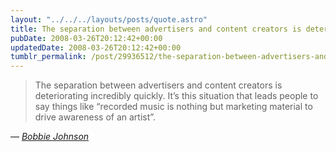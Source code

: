 ```yaml
---
layout: "../../../layouts/posts/quote.astro"
title: The separation between advertisers and content creators is deteriorating incredibly quickly
pubDate: 2008-03-26T20:12:42+00:00
updatedDate: 2008-03-26T20:12:42+00:00
tumblr_permalink: /post/29936512/the-separation-between-advertisers-and-content
---
```


> The separation between advertisers and content creators is deteriorating incredibly quickly. It’s this situation that leads people to say things like “recorded music is nothing but marketing material to drive awareness of an artist”.

— <cite>[Bobbie Johnson](http://www.bobbiejohnson.org/?p=1209)</cite>
